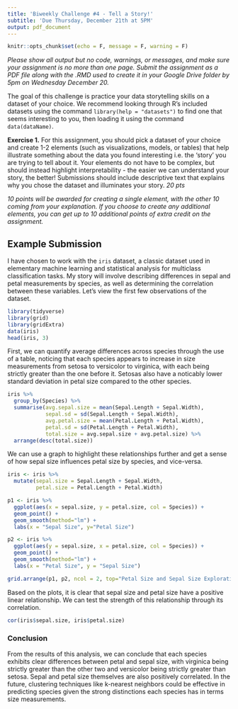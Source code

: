 ```yaml
---
title: 'Biweekly Challenge #4 - Tell a Story!'
subtitle: 'Due Thursday, December 21th at 5PM'
output: pdf_document
---
```


```r
knitr::opts_chunk$set(echo = F, message = F, warning = F)
```
*Please show all output but no code, warnings, or messages, and make sure your assignment is no more than one page. Submit the assignment as a PDF file along with the .RMD used to create it in your Google Drive folder by 5pm on Wednesday December 20.*

The goal of this challenge is practice your data storytelling skills on a dataset of your choice. We recommend looking through R's included datasets using the command `library(help = "datasets")` to find one that seems interesting to you, then loading it using the command `data(dataName)`.

**Exercise 1.** For this assignment, you should pick a dataset of your choice and create 1-2 elements (such as  visualizations, models, or tables) that help illustrate something about the data you found interesting i.e. the 'story' you are trying to tell about it. Your elements do not have to be complex, but should instead highlight interpretability - the easier we can understand your story, the better! Submissions should include descriptive text that explains why you chose the dataset and illuminates your story. *20 pts*

*10 points will be awarded for creating a single element, with the other 10 coming from your explanation. If you choose to create any additional elements, you can get up to 10 additional points of extra credit on the assignment.*

## Example Submission

I have chosen to work with the `iris` dataset, a classic dataset used in elementary machine learning and statistical analysis for multiclass classification tasks. My story will involve describing differences in sepal and petal measurements by species, as well as determining the correlation between these variables. Let's view the first few observations of the dataset.  
```r
library(tidyverse)
library(grid)
library(gridExtra)
data(iris)
head(iris, 3)
```

First, we can quantify average differences across species through the use of a table, noticing that each species appears to increase in size measurements from setosa to versicolor to virginica, with each being strictly greater than the one before it. Setosas also have a noticably lower standard deviation in petal size compared to the other species. 
```r
iris %>% 
  group_by(Species) %>% 
  summarise(avg.sepal.size = mean(Sepal.Length + Sepal.Width),
            sepal.sd = sd(Sepal.Length + Sepal.Width),
            avg.petal.size = mean(Petal.Length + Petal.Width),
            petal.sd = sd(Petal.Length + Petal.Width),
            total.size = avg.sepal.size + avg.petal.size) %>% 
  arrange(desc(total.size))
```
\pagebreak

We can use a graph to highlight these relationships further and get a sense of how sepal size influences petal size by species, and vice-versa.

```r
iris <- iris %>% 
  mutate(sepal.size = Sepal.Length + Sepal.Width, 
         petal.size = Petal.Length + Petal.Width)

p1 <- iris %>% 
  ggplot(aes(x = sepal.size, y = petal.size, col = Species)) +
  geom_point() +
  geom_smooth(method="lm") +
  labs(x = "Sepal Size", y="Petal Size")

p2 <- iris %>% 
  ggplot(aes(y = sepal.size, x = petal.size, col = Species)) +
  geom_point() +
  geom_smooth(method="lm") +
  labs(x = "Petal Size", y = "Sepal Size")

grid.arrange(p1, p2, ncol = 2, top="Petal Size and Sepal Size Exploration")
```
Based on the plots, it is clear that sepal size and petal size have a positive linear relationship. We can test the strength of this relationship through its correlation.
```r
cor(iris$sepal.size, iris$petal.size)
```

### Conclusion

From the results of this analysis, we can conclude that each species exhibits clear differences between petal and sepal size, with virginica being strictly greater than the other two and versicolor being strictly greater than setosa. Sepal and petal size themselves are also positively correlated. In the future, clustering techniques like k-nearest neighbors could be effective in predicting species given the strong distinctions each species has in terms size measurements. 
